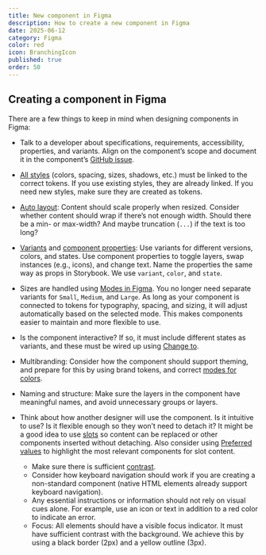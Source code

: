 ```yaml
---
title: New component in Figma
description: How to create a new component in Figma
date: 2025-06-12
category: Figma
color: red
icon: BranchingIcon
published: true
order: 50
---
```


## Creating a component in Figma
There are a few things to keep in mind when designing components in Figma:

- Talk to a developer about specifications, requirements, accessibility, properties, and variants. Align on the component’s scope and document it in the component’s [GitHub issue](https://github.com/orgs/digdir/projects/3/views/14).

- [All styles](https://docs.tokens.studio/manage-tokens/token-types) (colors, spacing, sizes, shadows, etc.) must be linked to the correct tokens. If you use existing styles, they are already linked. If you need new styles, make sure they are created as tokens.

- [Auto layout](https://help.figma.com/hc/en-us/articles/5731482952599-Using-auto-layout): Content should scale properly when resized. Consider whether content should wrap if there’s not enough width. Should there be a min- or max-width? And maybe truncation (`...`) if the text is too long?

- [Variants](https://help.figma.com/hc/en-us/articles/360056440594-Create-and-use-variants) and [component properties](https://help.figma.com/hc/en-us/articles/5579474826519-Explore-component-properties): Use variants for different versions, colors, and states. Use component properties to toggle layers, swap instances (e.g., icons), and change text. Name the properties the same way as props in Storybook. We use `variant`, `color`, and `state`.

- Sizes are handled using [Modes in Figma](/en/fundamentals/figma/modes-in-figma). You no longer need separate variants for `Small`, `Medium`, and `Large`. As long as your component is connected to tokens for typography, spacing, and sizing, it will adjust automatically based on the selected mode. This makes components easier to maintain and more flexible to use.

- Is the component interactive? If so, it must include different states as variants, and these must be wired up using [Change to](https://help.figma.com/hc/en-us/articles/360061175334-Create-interactive-components-with-variants#create).

- Multibranding: Consider how the component should support theming, and prepare for this by using brand tokens, and correct [modes for colors](/en/fundamentals/figma/colors-in-figma).

- Naming and structure: Make sure the layers in the component have meaningful names, and avoid unnecessary groups or layers.

- Think about how another designer will use the component. Is it intuitive to use? Is it flexible enough so they won’t need to detach it? It might be a good idea to use [slots](https://www.youtube.com/watch?v=FOGgsPz3UTk) so content can be replaced or other components inserted without detaching. Also consider using [Preferred values](https://help.figma.com/hc/en-us/articles/5579474826519-Explore-component-properties#preferred) to highlight the most relevant components for slot content.

  - Make sure there is sufficient [contrast](https://www.uutilsynet.no/regelverk/testprosedyrar-nettstader/709#suksesskriterium_143_kontrast).
  - Consider how keyboard navigation should work if you are creating a non-standard component (native HTML elements already support keyboard navigation).
  - Any essential instructions or information should not rely on visual cues alone. For example, use an icon or text in addition to a red color to indicate an error.
  - Focus: All elements should have a visible focus indicator. It must have sufficient contrast with the background. We achieve this by using a black border (2px) and a yellow outline (3px).

